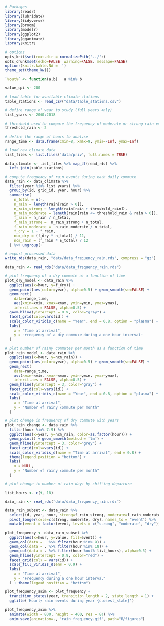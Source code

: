 ```r
# Packages
library(readr)
library(lubridate)
library(tidyverse)
library(broom)
library(modelr)
library(ggplot2)
library(gganimate)
library(knitr)

# options
opts_knit$set(root.dir = normalizePath('../'))
opts_chunk$set(echo=FALSE, warning=FALSE, message=FALSE)
options(knitr.kable.NA = '')
theme_set(theme_bw())

`%out%` <- function(a,b) ! a %in% b

value_dpi <- 200
```

```r
# load table for available climate stations
table_stations <- read_csv("data/table_stations.csv")

# define range of year to study (full years only)
list_years <- 2000:2018

# threshold used to compute the frequency of moderate or strong rain events
threshold_rain <- 2

# define the range of hours to analyse
range_time <- data.frame(xmin=8, xmax=9, ymin=-Inf, ymax=Inf)

# load raw climate data
list_files <- list.files("data/priv", full.names = TRUE)

data_climate <- list_files %>% map_df(read_rds) %>% 
  left_join(table_stations)

# compute frequency of rain events during each daily commute
data_rain <- data_climate %>% 
  filter(year %in% list_years) %>% 
  group_by(id, grid_id, year, hour) %>% 
  summarise(
    n_total = n(),
    n_rain = length(rain[rain > 0]),
    n_rain_strong = length(rain[rain > threshold_rain]),
    n_rain_moderate = length(rain[rain <= threshold_rain & rain > 0]),
    f_rain = n_rain / n_total,
    f_rain_strong =  n_rain_strong / n_total,
    f_rain_moderate =  n_rain_moderate / n_total,
    f_dry = 1 - f_rain,
    ncm_dry = (f_dry * n_total) / 12,
    ncm_rain = (f_rain * n_total) / 12
  ) %>% ungroup()

# export processed data
write_rds(data_rain, "data/data_frequency_rain.rds", compress = "gz")
```

```r

data_rain <- read_rds("data/data_frequency_rain.rds")

# plot frequency of a dry commute as a function of time   
plot_dry_model <- data_rain %>%
  ggplot(aes(x=hour, y=f_dry)) +
  geom_point(aes(color=year), alpha=0.5) + geom_smooth(se=FALSE) +
  geom_rect(
    data=range_time,
    aes(xmin=xmin, xmax=xmax, ymin=ymin, ymax=ymax),
    inherit.aes = FALSE, alpha=0.5) +
  geom_hline(yintercept = 0.9, color="gray") +
  facet_grid(cols=vars(id)) +
  scale_color_viridis_c(name = "Year", end = 0.8, option = "plasma") +
  labs(
    x = "Time at arrival",
    y = "Frequency of a dry commute during a one hour interval"
  ) 

# plot number of rainy commutes per month as a function of time   
plot_rain_model <- data_rain %>%
  ggplot(aes(x=hour, y=ncm_rain)) +
  geom_point(aes(color=year), alpha=0.5) + geom_smooth(se=FALSE) +
  geom_rect(
    data=range_time,
    aes(xmin=xmin, xmax=xmax, ymin=ymin, ymax=ymax),
    inherit.aes = FALSE, alpha=0.5) +
  geom_hline(yintercept = 3, color="gray") +
  facet_grid(cols=vars(id)) +
  scale_color_viridis_c(name = "Year", end = 0.8, option = "plasma") +
  labs(
    x = "Time at arrival",
    y = "Number of rainy commute per month"
  )

# plot change in frequency of dry commute with years
plot_rain_change <- data_rain %>% 
  filter(hour %in% 7:9) %>% 
  ggplot(aes(x=year, y=ncm_rain, color=as.factor(hour))) +
  geom_point() + geom_smooth(method = "lm") +
  geom_hline(yintercept = 3, color="grey") +
  facet_grid(cols=vars(id)) +
  scale_color_viridis_d(name = "Time at arrival", end = 0.8) +
  theme(legend.position = "bottom") +
  labs(
    x = NULL,
    y = "Number of rainy commute per month"
  )

# plot change in number of rain days by shifting departure

```

```r
list_hours <- c(9, 18)

data_rain <- read_rds("data/data_frequency_rain.rds")

data_rain_subset <- data_rain %>% 
  select(id, year, hour, strong=f_rain_strong, moderate=f_rain_moderate, dry=f_dry) %>% 
  pivot_longer(cols=c(strong, moderate, dry), names_to = "event") %>% 
  mutate(event = factor(event, levels = c("strong", "moderate", "dry")))

plot_frequency <- data_rain_subset %>%
  ggplot(aes(x=hour, y=value, fill=event)) +
  geom_col(data = . %>% filter(hour %in% 9)) +
  geom_col(data = . %>% filter(hour %in% 18)) +
  geom_col(data = . %>% filter(hour %out% list_hours), alpha=0.6) +
  geom_hline(yintercept = 0.9, color="red") +
  facet_grid(cols = vars(id)) +
  scale_fill_viridis_d(end = 0.9) +
  labs(
    x = "Time at arrival",
    y = "Frequency during a one hour interval"
  ) + theme(legend.position = "bottom")

plot_frequency_anim <- plot_frequency + 
  transition_states(year, transition_length = 2, state_length = 1) +
  ggtitle('Hourly rain events during year {closest_state}') 
  
plot_frequency_anim %>% 
  animate(width = 800, height = 400, res = 80) %>% 
  anim_save(animation=., "rain_frequency.gif", path="R/figures")

```